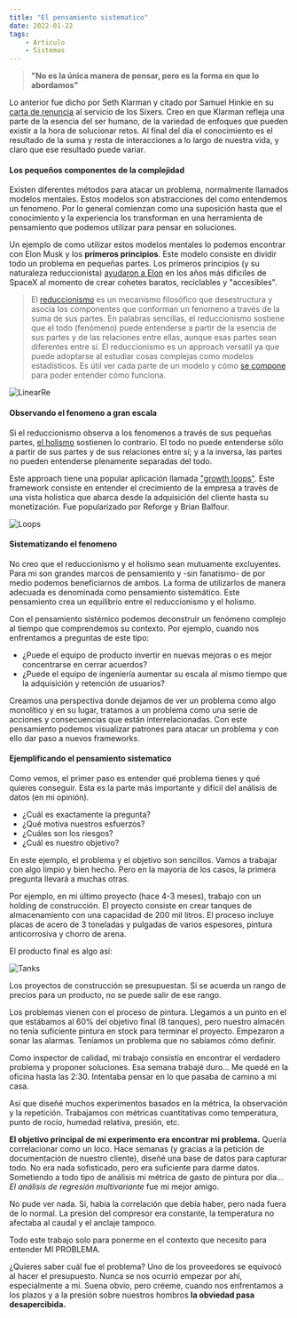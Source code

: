 ```yaml
---
title: "El pensamiento sistematico"
date: 2022-01-22
tags: 
    - Articulo
    - Sistemas
---
```


> **"No es la única manera de pensar, pero es la forma en que lo abordamos"**  

Lo anterior fue dicho por Seth Klarman y citado por Samuel Hinkie en su [carta de renuncia](https://www.espn.com/pdf/2016/0406/nba_hinkie_redact.pdf) al servicio de los Sixers. Creo en que Klarman refleja una parte de la esencia del ser humano, de la variedad de enfoques que pueden existir a la hora de solucionar retos. Al final del día el conocimiento es el resultado de la suma y resta de interacciones a lo largo de nuestra vida, y claro que ese resultado puede variar.

#### Los pequeños componentes de la complejidad

Existen diferentes métodos para atacar un problema, normalmente llamados modelos mentales. Estos modelos son abstracciones del como entendemos un fenomeno. Por lo general comienzan como una suposición hasta que el conocimiento y la experiencia los transforman en una herramienta de pensamiento que podemos utilizar para pensar en soluciones. 

Un ejemplo de como utilizar estos modelos mentales lo podemos encontrar con Elon Musk y los **primeros principios**. Este modelo consiste en dividir todo un problema en pequeñas partes. Los primeros principios (y su naturaleza reduccionista) [ayudaron a Elon](https://www.youtube.com/watch?v=NV3sBlRgzTI) en los años más dificiles de SpaceX al momento de crear cohetes baratos, reciclables y "accesibles". 

> El [reduccionismo](https://en.wikipedia.org/wiki/Reductionism) es un mecanismo filosófico que desestructura y asocia los componentes que conforman un fenomeno a través de la suma de sus partes. En palabras sencillas, el reduccionismo sostiene que el todo (fenómeno) puede entenderse a partir de la esencia de sus partes y de las relaciones entre ellas, aunque esas partes sean diferentes entre sí. El reduccionismo es un approach versatil ya que puede adoptarse al estudiar cosas complejas como modelos estadísticos. Es útil ver cada parte de un modelo y cómo [se compone](https://www.youtube.com/watch?v=nk2CQITm_eo) para poder entender cómo funciona.

![LinearRe](./linear-regression.png)

#### Observando el fenomeno a gran escala

Si el reduccionismo observa a los fenomenos a través de sus pequeñas partes, [el holismo](https://link.springer.com/chapter/10.1007/978-3-030-11636-1_5) sostienen lo contrario. El todo no puede entenderse sólo a partir de sus partes y de sus relaciones entre sí; y a la inversa, las partes no pueden entenderse plenamente separadas del todo.  

Este approach tiene una popular aplicación llamada ["growth loops"](https://www.reforge.com/blog/growth-loops). Este framework consiste en entender el crecimiento de la empresa a través de una vista holistica que abarca desde la adquisición del cliente hasta su monetización. Fue popularizado por Reforge y Brian Balfour.

![Loops](/Loops.png)

#### Sistematizando el fenomeno

No creo que el reduccionismo y el holismo sean mutuamente excluyentes. Para mi son grandes marcos de pensamiento y -sin fanatismo- de por medio podemos beneficiarnos de ambos. La forma de utilizarlos de manera adecuada es denominada como pensamiento sistemático. Este pensamiento crea un equilibrio entre el reduccionismo y el holismo.

Con el pensamiento sistémico podemos deconstruir un fenómeno complejo al tiempo que comprendemos su contexto. Por ejemplo, cuando nos enfrentamos a preguntas de este tipo:

- ¿Puede el equipo de producto invertir en nuevas mejoras o es mejor concentrarse en cerrar acuerdos? 
- ¿Puede el equipo de ingeniería aumentar su escala al mismo tiempo que la adquisición y retención de usuarios?

Creamos una perspectiva donde dejamos de ver un problema como algo monolítico y en su lugar, tratamos a un problema como una serie de acciones y consecuencias que están interrelacionadas. Con este pensamiento podemos visualizar patrones para atacar un problema y con ello dar paso a nuevos frameworks. 

#### Ejemplificando el pensamiento sistematico

Como vemos, el primer paso es entender qué problema tienes y qué quieres conseguir. Esta es la parte más importante y difícil del análisis de datos (en mi opinión).

* ¿Cuál es exactamente la pregunta? 
* ¿Qué motiva nuestros esfuerzos? 
* ¿Cuáles son los riesgos?
* ¿Cuál es nuestro objetivo?

En este ejemplo, el problema y el objetivo son sencillos. Vamos a trabajar con algo limpio y bien hecho. Pero en la mayoría de los casos, la primera pregunta llevará a muchas otras.

Por ejemplo, en mi último proyecto (hace 4-3 meses), trabajo con un holding de construcción. El proyecto consiste en crear tanques de almacenamiento con una capacidad de 200 mil litros. El proceso incluye placas de acero de 3 toneladas y pulgadas de varios espesores, pintura anticorrosiva y chorro de arena. 

El producto final es algo así:

![Tanks](./tanques-de-almacenamiento.png)

Los proyectos de construcción se presupuestan. Si se acuerda un rango de precios para un producto, no se puede salir de ese rango. 

Los problemas vienen con el proceso de pintura. Llegamos a un punto en el que estábamos al 60% del objetivo final (8 tanques), pero nuestro almacén no tenía suficiente pintura en stock para terminar el proyecto. Empezaron a sonar las alarmas. Teníamos un problema que no sabíamos cómo definir.

Como inspector de calidad, mi trabajo consistía en encontrar el verdadero problema y proponer soluciones. Esa semana trabajé duro... Me quedé en la oficina hasta las 2:30. Intentaba pensar en lo que pasaba de camino a mi casa.

Así que diseñé muchos experimentos basados en la métrica, la observación y la repetición. Trabajamos con métricas cuantitativas como temperatura, punto de rocío, humedad relativa, presión, etc.

**El objetivo principal de mi experimento era encontrar mi problema.** Quería correlacionar como un loco. Hace semanas (y gracias a la petición de documentación de nuestro cliente), diseñé una base de datos para capturar todo. No era nada sofisticado, pero era suficiente para darme datos. Sometiendo a todo tipo de análisis mi métrica de gasto de pintura por día... *El análisis de regresión multivariante* fue mi mejor amigo.  

No pude ver nada. Sí, había la correlación que debía haber, pero nada fuera de lo normal. La presión del compresor era constante, la temperatura no afectaba al caudal y el anclaje tampoco.

Todo este trabajo solo para ponerme en el contexto que necesito para entender MI PROBLEMA.

¿Quieres saber cuál fue el problema? Uno de los proveedores se equivocó al hacer el presupuesto. Nunca se nos ocurrió empezar por ahí, especialmente a mí. Suena obvio, pero créeme, cuando nos enfrentamos a los plazos y a la presión sobre nuestros hombros **la obviedad pasa desapercibida.** 